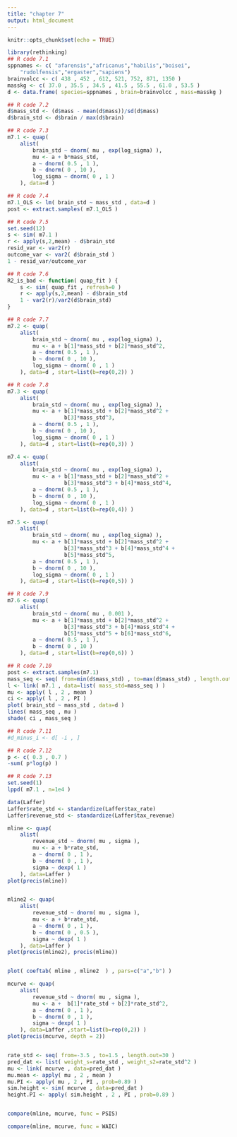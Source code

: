 ```yaml
---
title: "chapter 7"
output: html_document
---
```


```r
knitr::opts_chunk$set(echo = TRUE)
```

```r
library(rethinking)
## R code 7.1
sppnames <- c( "afarensis","africanus","habilis","boisei",
    "rudolfensis","ergaster","sapiens")
brainvolcc <- c( 438 , 452 , 612, 521, 752, 871, 1350 )
masskg <- c( 37.0 , 35.5 , 34.5 , 41.5 , 55.5 , 61.0 , 53.5 )
d <- data.frame( species=sppnames , brain=brainvolcc , mass=masskg )

## R code 7.2
d$mass_std <- (d$mass - mean(d$mass))/sd(d$mass)
d$brain_std <- d$brain / max(d$brain)
```

```r
## R code 7.3
m7.1 <- quap(
    alist(
        brain_std ~ dnorm( mu , exp(log_sigma) ),
        mu <- a + b*mass_std,
        a ~ dnorm( 0.5 , 1 ),
        b ~ dnorm( 0 , 10 ),
        log_sigma ~ dnorm( 0 , 1 )
    ), data=d )

## R code 7.4
m7.1_OLS <- lm( brain_std ~ mass_std , data=d )
post <- extract.samples( m7.1_OLS )

## R code 7.5
set.seed(12)
s <- sim( m7.1 )
r <- apply(s,2,mean) - d$brain_std
resid_var <- var2(r)
outcome_var <- var2( d$brain_std )
1 - resid_var/outcome_var
```

```r
## R code 7.6
R2_is_bad <- function( quap_fit ) {
    s <- sim( quap_fit , refresh=0 )
    r <- apply(s,2,mean) - d$brain_std
    1 - var2(r)/var2(d$brain_std)
}

## R code 7.7
m7.2 <- quap(
    alist(
        brain_std ~ dnorm( mu , exp(log_sigma) ),
        mu <- a + b[1]*mass_std + b[2]*mass_std^2,
        a ~ dnorm( 0.5 , 1 ),
        b ~ dnorm( 0 , 10 ),
        log_sigma ~ dnorm( 0 , 1 )
    ), data=d , start=list(b=rep(0,2)) )

## R code 7.8
m7.3 <- quap(
    alist(
        brain_std ~ dnorm( mu , exp(log_sigma) ),
        mu <- a + b[1]*mass_std + b[2]*mass_std^2 +
                  b[3]*mass_std^3,
        a ~ dnorm( 0.5 , 1 ),
        b ~ dnorm( 0 , 10 ),
        log_sigma ~ dnorm( 0 , 1 )
    ), data=d , start=list(b=rep(0,3)) )

m7.4 <- quap(
    alist(
        brain_std ~ dnorm( mu , exp(log_sigma) ),
        mu <- a + b[1]*mass_std + b[2]*mass_std^2 +
                  b[3]*mass_std^3 + b[4]*mass_std^4,
        a ~ dnorm( 0.5 , 1 ),
        b ~ dnorm( 0 , 10 ),
        log_sigma ~ dnorm( 0 , 1 )
    ), data=d , start=list(b=rep(0,4)) )

m7.5 <- quap(
    alist(
        brain_std ~ dnorm( mu , exp(log_sigma) ),
        mu <- a + b[1]*mass_std + b[2]*mass_std^2 +
                  b[3]*mass_std^3 + b[4]*mass_std^4 +
                  b[5]*mass_std^5,
        a ~ dnorm( 0.5 , 1 ),
        b ~ dnorm( 0 , 10 ),
        log_sigma ~ dnorm( 0 , 1 )
    ), data=d , start=list(b=rep(0,5)) )

## R code 7.9
m7.6 <- quap(
    alist(
        brain_std ~ dnorm( mu , 0.001 ),
        mu <- a + b[1]*mass_std + b[2]*mass_std^2 +
                  b[3]*mass_std^3 + b[4]*mass_std^4 +
                  b[5]*mass_std^5 + b[6]*mass_std^6,
        a ~ dnorm( 0.5 , 1 ),
        b ~ dnorm( 0 , 10 )
    ), data=d , start=list(b=rep(0,6)) )
```

```r
## R code 7.10
post <- extract.samples(m7.1)
mass_seq <- seq( from=min(d$mass_std) , to=max(d$mass_std) , length.out=100 )
l <- link( m7.1 , data=list( mass_std=mass_seq ) )
mu <- apply( l , 2 , mean )
ci <- apply( l , 2 , PI )
plot( brain_std ~ mass_std , data=d )
lines( mass_seq , mu )
shade( ci , mass_seq )

## R code 7.11
#d_minus_i <- d[ -i , ]
```


```r
## R code 7.12
p <- c( 0.3 , 0.7 )
-sum( p*log(p) )

```

```r
## R code 7.13
set.seed(1)
lppd( m7.1 , n=1e4 )
```

```r
data(Laffer)
Laffer$rate_std <- standardize(Laffer$tax_rate)
Laffer$revenue_std <- standardize(Laffer$tax_revenue)

mline <- quap(
    alist(
        revenue_std ~ dnorm( mu , sigma ),
        mu <- a + b*rate_std,
        a ~ dnorm( 0 , 1 ),
        b ~ dnorm( 0 , 1 ),
        sigma ~ dexp( 1 )
    ), data=Laffer )
plot(precis(mline))


mline2 <- quap(
    alist(
        revenue_std ~ dnorm( mu , sigma ),
        mu <- a + b*rate_std,
        a ~ dnorm( 0 , 1 ),
        b ~ dnorm( 0 , 0.5 ),
        sigma ~ dexp( 1 )
    ), data=Laffer )
plot(precis(mline2), precis(mline))


plot( coeftab( mline , mline2  ) , pars=c("a","b") )
```

```r
mcurve <- quap(
    alist(
        revenue_std ~ dnorm( mu , sigma ),
        mu <- a +  b[1]*rate_std + b[2]*rate_std^2,
        a ~ dnorm( 0 , 1 ),
        b ~ dnorm( 0 , 1 ),
        sigma ~ dexp( 1 )
    ), data=Laffer ,start=list(b=rep(0,2)) )
plot(precis(mcurve, depth = 2))


rate_std <- seq( from=-3.5 , to=1.5 , length.out=30 )
pred_dat <- list( weight_s=rate_std , weight_s2=rate_std^2 )
mu <- link( mcurve , data=pred_dat )
mu.mean <- apply( mu , 2 , mean )
mu.PI <- apply( mu , 2 , PI , prob=0.89 )
sim.height <- sim( mcurve , data=pred_dat )
height.PI <- apply( sim.height , 2 , PI , prob=0.89 )



```

```r
compare(mline, mcurve, func = PSIS)

compare(mline, mcurve, func = WAIC)
```

